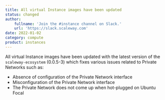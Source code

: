```yaml
---
title: All virtual Instance images have been updated
status: changed
author: 
    fullname: 'Join the #instance channel on Slack.'
    url: 'https://slack.scaleway.com'
date: 2022-01-02
category: compute
product: instances
---
```


All virtual Instance images have been updated with the latest version of the `scaleway-ecosystem` (0.0.5-3) which fixes various issues related to Private Networks such as:

* Absence of configuration of the Private Network interface
* Misconfiguration of the Private Network interface
* The Private Network does not come up when hot-plugged on Ubuntu Focal